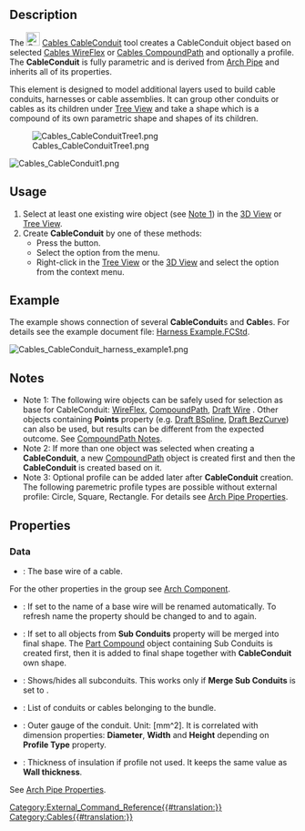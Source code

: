 <languages/>

{{Docnav
|[[Cables_Cable|Cable]]
|[[Cables_CableBox|CableBox]]
|[[Cables_Workbench|Cables]]
|IconL=Cables_Cable.svg
|IconR=Cables_CableBox.svg
|IconC=Cables_workbench_icon.svg
}}

{{GuiCommand
|Name=Cables CableConduit
|MenuLocation=Cables → CableConduit
|Workbenches=[[Cables_Workbench|Cables]]
|Shortcut={{KEY|C}} {{KEY|D}}
|Version=0.2.0
|SeeAlso=[[Cables_WireFlex|Cables WireFlex]]
}}

==Description==

The [[Image:Cables_CableConduit.svg|24px]] [[Cables_CableConduit|Cables CableConduit]] tool creates a CableConduit object based on selected [[Cables_WireFlex|Cables WireFlex]]
or [[Cables_CompoundPath|Cables CompoundPath]] and optionally a profile. The '''CableConduit''' is fully parametric and is derived from [[Arch_Pipe|Arch Pipe]] and inherits all of its properties.

This element is designed to model additional layers used to build cable conduits, harnesses or cable assemblies. It can group other conduits or cables as its children under [[Tree_View|Tree View]] and take a shape which is a compound of its own parametric shape and shapes of its children.

[[File:Cables_CableConduitTree1.png]]


[[File:Cables_CableConduit1.png]]
{{Caption|Two sets of CableConduits (MC1, MC2):<br/>MC1 conduit includes two other conduits C1, C2 and cable CB1.<br/>MC2 conduit includes conduit C3 and cable CB2.}}

==Usage==

# Select at least one existing wire object (see [[#Notes|Note 1]]) in the [[3D_View|3D View]] or [[Tree_View|Tree View]].
# Create '''CableConduit''' by one of these methods:
#* Press the {{Button|[[File:Cables_CableConduit.svg|16px]] [[Cables_CableConduit|CableConduit]]}} button.
#* Select the {{MenuCommand|Cables → [[File:Cables_CableConduit.svg|16px]] CableConduit}} option from the menu.
#* Right-click in the [[Tree_View|Tree View]] or the [[3D_View|3D View]] and select the  {{MenuCommand|Cables → [[File:Cables_CableConduit.svg|16px]] CableConduit}} option from the context menu.

==Example==

The example shows connection of several '''CableConduit'''s and '''Cable'''s. For details see the example document file: [https://github.com/sargo-devel/Cables/blob/master/examples/Harness%20examples/Harness%20Example.FCStd Harness Example.FCStd].

[[File:Cables_CableConduit_harness_example1.png]]
{{Caption|Example usage of CableConduit}}

==Notes==

* Note 1: The following wire objects can be safely used for selection as base for CableConduit: [[Cables_WireFlex|WireFlex]], [[Cables_CompoundPath|CompoundPath]], [[Draft_Wire|Draft Wire]] . Other objects containing '''Points''' property (e.g. [[Draft_BSpline|Draft BSpline]], [[Draft_BezCurve|Draft BezCurve]]) can also be used, but results can be different from the expected outcome. See [[Cables_CompoundPath#Notes|CompoundPath Notes]].
* Note 2: If more than one object was selected when creating a '''CableConduit''', a new [[Cables_CompoundPath|CompoundPath]] object is created first and then the '''CableConduit''' is created based on it.
* Note 3: Optional profile can be added later after '''CableConduit''' creation. The following paremetric profile types are possible without external profile: Circle, Square, Rectangle. For details see [[Arch_Pipe#Properties|Arch Pipe Properties]].

==Properties==

===Data===

{{TitleProperty|Component}}

* {{PropertyData|Base|Link}}: The base wire of a cable.

For the other properties in the group see [[Arch_Component#Properties|Arch Component]].

{{TitleProperty|Conduit}}

* {{PropertyData|Auto Label Base|Bool}}: If set to {{Value|true}} the name of a base wire will be renamed automatically. To refresh name the property should be changed to {{Value|false}} and to {{Value|true}} again.
* {{PropertyData|Merge Sub Conduits|Bool}}: If set to {{Value|true}} all objects from '''Sub Conduits''' property will be merged into final shape. The [[Part_Compound|Part Compound]] object containing Sub Conduits is created first, then it is added to final shape together with '''CableConduit''' own shape.
* {{PropertyData|Show Sub Conduits|Bool}}: Shows/hides all subconduits. This works only if '''Merge Sub Conduits''' is set to {{Value|true}}.
* {{PropertyData|Sub Conduits|Link List}}: List of conduits or cables belonging to the bundle.

{{TitleProperty|Conduit Dimensions}}

* {{PropertyData|Gauge|Float}}: Outer gauge of the conduit. Unit: [mm^2]. It is correlated with dimension properties: '''Diameter''', '''Width''' and '''Height''' depending on '''Profile Type''' property.
* {{PropertyData|Insulation Thickness|Length}}: Thickness of insulation if profile not used. It keeps the same value as '''Wall thickness'''.

{{TitleProperty|Pipe}}

See [[Arch_Pipe#Properties|Arch Pipe Properties]].


{{Docnav
|[[Cables_Cable|Cable]]
|[[Cables_CableBox|CableBox]]
|[[Cables_Workbench|Cables]]
|IconL=Cables_Cable.svg
|IconR=Cables_CableBox.svg
|IconC=Cables_workbench_icon.svg
}}

[[Category:External_Command_Reference{{#translation:}}]]
[[Category:Cables{{#translation:}}]]